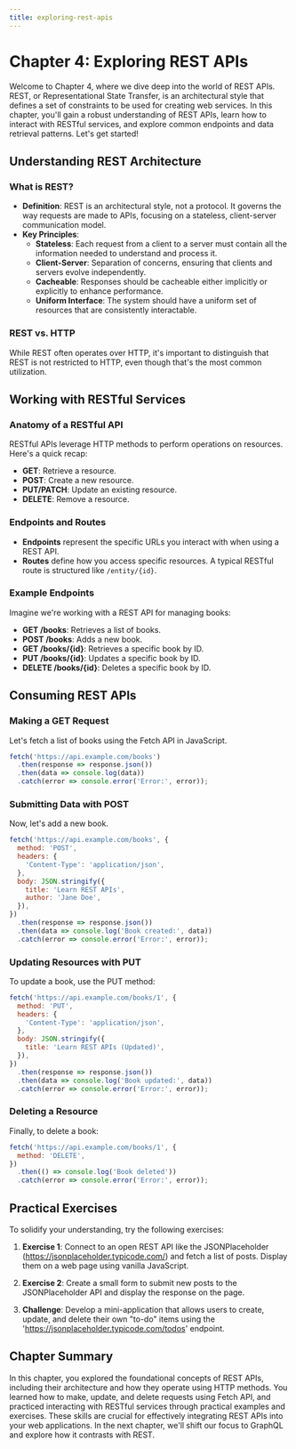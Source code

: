 ```yaml
---
title: exploring-rest-apis
---
```


# Chapter 4: Exploring REST APIs

Welcome to Chapter 4, where we dive deep into the world of REST APIs. REST, or Representational State Transfer, is an architectural style that defines a set of constraints to be used for creating web services. In this chapter, you'll gain a robust understanding of REST APIs, learn how to interact with RESTful services, and explore common endpoints and data retrieval patterns. Let's get started!

## Understanding REST Architecture

### What is REST?

- **Definition**: REST is an architectural style, not a protocol. It governs the way requests are made to APIs, focusing on a stateless, client-server communication model.
- **Key Principles**:
  - **Stateless**: Each request from a client to a server must contain all the information needed to understand and process it.
  - **Client-Server**: Separation of concerns, ensuring that clients and servers evolve independently.
  - **Cacheable**: Responses should be cacheable either implicitly or explicitly to enhance performance.
  - **Uniform Interface**: The system should have a uniform set of resources that are consistently interactable.

### REST vs. HTTP

While REST often operates over HTTP, it's important to distinguish that REST is not restricted to HTTP, even though that's the most common utilization.

## Working with RESTful Services

### Anatomy of a RESTful API

RESTful APIs leverage HTTP methods to perform operations on resources. Here's a quick recap:
- **GET**: Retrieve a resource.
- **POST**: Create a new resource.
- **PUT/PATCH**: Update an existing resource.
- **DELETE**: Remove a resource.

### Endpoints and Routes

- **Endpoints** represent the specific URLs you interact with when using a REST API.
- **Routes** define how you access specific resources. A typical RESTful route is structured like `/entity/{id}`.

### Example Endpoints

Imagine we're working with a REST API for managing books:
- **GET /books**: Retrieves a list of books.
- **POST /books**: Adds a new book.
- **GET /books/{id}**: Retrieves a specific book by ID.
- **PUT /books/{id}**: Updates a specific book by ID.
- **DELETE /books/{id}**: Deletes a specific book by ID.

## Consuming REST APIs

### Making a GET Request

Let's fetch a list of books using the Fetch API in JavaScript.

```javascript
fetch('https://api.example.com/books')
  .then(response => response.json())
  .then(data => console.log(data))
  .catch(error => console.error('Error:', error));
```

### Submitting Data with POST

Now, let's add a new book.

```javascript
fetch('https://api.example.com/books', {
  method: 'POST',
  headers: {
    'Content-Type': 'application/json',
  },
  body: JSON.stringify({
    title: 'Learn REST APIs',
    author: 'Jane Doe',
  }),
})
  .then(response => response.json())
  .then(data => console.log('Book created:', data))
  .catch(error => console.error('Error:', error));
```

### Updating Resources with PUT

To update a book, use the PUT method:

```javascript
fetch('https://api.example.com/books/1', {
  method: 'PUT',
  headers: {
    'Content-Type': 'application/json',
  },
  body: JSON.stringify({
    title: 'Learn REST APIs (Updated)',
  }),
})
  .then(response => response.json())
  .then(data => console.log('Book updated:', data))
  .catch(error => console.error('Error:', error));
```

### Deleting a Resource

Finally, to delete a book:

```javascript
fetch('https://api.example.com/books/1', {
  method: 'DELETE',
})
  .then(() => console.log('Book deleted'))
  .catch(error => console.error('Error:', error));
```

## Practical Exercises

To solidify your understanding, try the following exercises:

1. **Exercise 1**: Connect to an open REST API like the JSONPlaceholder (https://jsonplaceholder.typicode.com/) and fetch a list of posts. Display them on a web page using vanilla JavaScript.

2. **Exercise 2**: Create a small form to submit new posts to the JSONPlaceholder API and display the response on the page.

3. **Challenge**: Develop a mini-application that allows users to create, update, and delete their own "to-do" items using the 'https://jsonplaceholder.typicode.com/todos' endpoint.

## Chapter Summary

In this chapter, you explored the foundational concepts of REST APIs, including their architecture and how they operate using HTTP methods. You learned how to make, update, and delete requests using Fetch API, and practiced interacting with RESTful services through practical examples and exercises. These skills are crucial for effectively integrating REST APIs into your web applications. In the next chapter, we'll shift our focus to GraphQL and explore how it contrasts with REST.